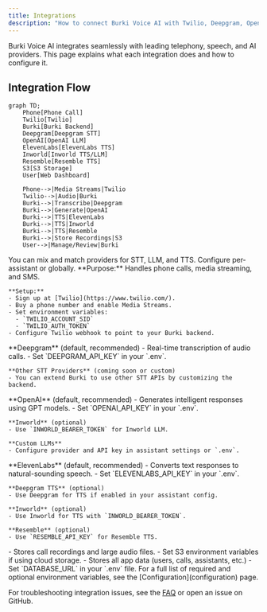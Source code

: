 ```yaml
---
title: Integrations
description: "How to connect Burki Voice AI with Twilio, Deepgram, OpenAI, ElevenLabs, and more."
---
```


Burki Voice AI integrates seamlessly with leading telephony, speech, and AI providers. This page explains what each integration does and how to configure it.

## Integration Flow
```mermaid
graph TD;
    Phone[Phone Call]
    Twilio[Twilio]
    Burki[Burki Backend]
    Deepgram[Deepgram STT]
    OpenAI[OpenAI LLM]
    ElevenLabs[ElevenLabs TTS]
    Inworld[Inworld TTS/LLM]
    Resemble[Resemble TTS]
    S3[S3 Storage]
    User[Web Dashboard]

    Phone-->|Media Streams|Twilio
    Twilio-->|Audio|Burki
    Burki-->|Transcribe|Deepgram
    Burki-->|Generate|OpenAI
    Burki-->|TTS|ElevenLabs
    Burki-->|TTS|Inworld
    Burki-->|TTS|Resemble
    Burki-->|Store Recordings|S3
    User-->|Manage/Review|Burki
```

<Callout type="info">
You can mix and match providers for STT, LLM, and TTS. Configure per-assistant or globally.
</Callout>

<AccordionGroup>
  <Accordion icon="phone" title="Twilio (Telephony)">
    **Purpose:** Handles phone calls, media streaming, and SMS.
    
    **Setup:**
    - Sign up at [Twilio](https://www.twilio.com/).
    - Buy a phone number and enable Media Streams.
    - Set environment variables:
      - `TWILIO_ACCOUNT_SID`
      - `TWILIO_AUTH_TOKEN`
    - Configure Twilio webhook to point to your Burki backend.
  </Accordion>

  <Accordion icon="waveform" title="Speech-to-Text (STT) Providers">
    **Deepgram** (default, recommended)
    - Real-time transcription of audio calls.
    - Set `DEEPGRAM_API_KEY` in your `.env`.
    
    **Other STT Providers** (coming soon or custom)
    - You can extend Burki to use other STT APIs by customizing the backend.
  </Accordion>

  <Accordion icon="robot" title="Language Model (LLM) Providers">
    **OpenAI** (default, recommended)
    - Generates intelligent responses using GPT models.
    - Set `OPENAI_API_KEY` in your `.env`.
    
    **Inworld** (optional)
    - Use `INWORLD_BEARER_TOKEN` for Inworld LLM.
    
    **Custom LLMs**
    - Configure provider and API key in assistant settings or `.env`.
  </Accordion>

  <Accordion icon="volume-high" title="Text-to-Speech (TTS) Providers">
    **ElevenLabs** (default, recommended)
    - Converts text responses to natural-sounding speech.
    - Set `ELEVENLABS_API_KEY` in your `.env`.
    
    **Deepgram TTS** (optional)
    - Use Deepgram for TTS if enabled in your assistant config.
    
    **Inworld** (optional)
    - Use Inworld for TTS with `INWORLD_BEARER_TOKEN`.
    
    **Resemble** (optional)
    - Use `RESEMBLE_API_KEY` for Resemble TTS.
  </Accordion>

  <Accordion icon="cloud" title="Storage (S3, etc.)">
    - Stores call recordings and large audio files.
    - Set S3 environment variables if using cloud storage.
  </Accordion>

  <Accordion icon="database" title="Database (PostgreSQL)">
    - Stores all app data (users, calls, assistants, etc.)
    - Set `DATABASE_URL` in your `.env` file.
  </Accordion>
</AccordionGroup>

<Callout type="success">
For a full list of required and optional environment variables, see the [Configuration](configuration) page.
</Callout>

For troubleshooting integration issues, see the [FAQ](faq) or open an issue on GitHub. 